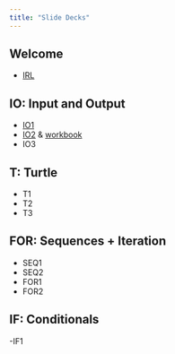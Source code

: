 ```yaml
---
title: "Slide Decks"
---
```

## Welcome
- [IRL](IRL.pdf)

## IO: Input and Output
- [IO1](IO1.pdf)
- [IO2](IO2.pdf) & [workbook](2_variables.md)
- IO3

## T: Turtle
- T1
- T2
- T3

## FOR: Sequences + Iteration
- SEQ1
- SEQ2
- FOR1
- FOR2

## IF: Conditionals
-IF1

